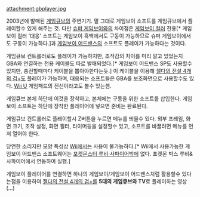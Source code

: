 attachment:gbplayer.jpg

2003년에 발매된 [[게임큐브]]의 주변기기.
말 그대로 게임보이 소프트를 게임큐브에서 플레이할수 있게 해주는 것. 다만 [[슈퍼 게임보이]]와의 차이점은 [[게임보이 컬러]] 전용[* 게임보이 컬러 '대응' 소프트는 게임보이 흑백에서도 구동이 가능하므로 슈퍼 게임보이에서도 구동이 가능하다.]과 [[게임보이 어드밴스]]의 소프트도 플레이가 가능하다는 것이다.

게임큐브 컨트롤러로도 플레이가 가능하지만, 조작감의 차이를 미리 알고 있었는지 GBA와 연결하는 전용 케이블도 따로 발매되었다.[* 게임보이 어드밴스 SP도 사용할수 있지만, 충전할때마다 케이블을 뽑아야한다는듯.] 이 케이블을 이용해 [[젤다의 전설 4개의 검+]]도 플레이가 가능하며, 대응되는 소프트들은 GBA를 보조화면으로 사용할수도 있다. [[Wii U]] 게임패드의 전신이라고도 볼수 있는셈.

게임큐브 본체 하단에 이것을 장착하고, 본체에는 구동을 위한 소프트를 삽입한다. 게임보이 소프트는 하단에 장착한 플레이어에 넣으면 준비는 완료된다.

게임큐브 컨트롤러로 플레이할시 Z버튼을 누르면 메뉴를 띄울수 있다. 외부 프레임, 화면 크기, 조작 설정, 화면 필터, 타이머등을 설정할수 있고, 소프트를 바꿀려면 메뉴를 먼저 열어야 한다.

당연한 소리지만 모양 특성상 [[Wii]]에서는 사용이 불가능하다.[* Wii에서 사용가능한 게임보이 어드밴스 소프트웨어는 [[포켓몬스터 루비·사파이어]]밖에 없다. 포켓몬 박스 루비&사파이어에서 연동하여 실행.]

{{{#!html
<iframe width="420" height="315" src="//www.youtube.com/embed/3NNZ65Z0IyE" frameborder="0" allowfullscreen></iframe>
}}}
게임보이 플레이어를 연결하면 하나의 게임보이/게임보이 어드밴스처럼 활용할수 있다는점을 이용하여 [[젤다의 전설 4개의 검+]]를 '''5대의 게임큐브와 TV'''로 플레이하는 영상(...)
